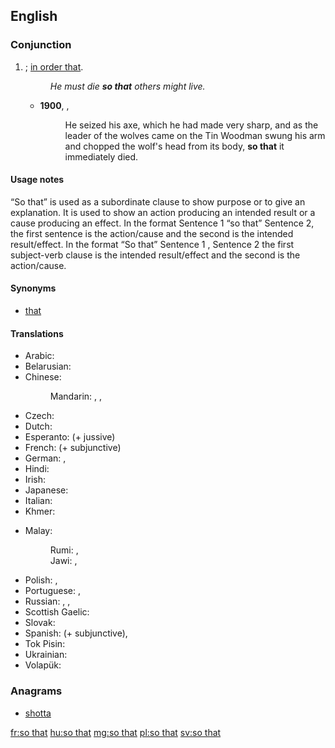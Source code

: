 ==English==

===Conjunction===
{{en-con|head=[[so]] [[that]]}}

# {{non-gloss definition|Indicates purpose}}; [[in order that]].
#: ''He must die '''so that''' others might live.''
#* '''1900''', {{w|L. Frank Baum}}, {{w|The Wonderful Wizard of Oz}}
#*: He seized his axe, which he had made very sharp, and as the leader of the wolves came on the Tin Woodman swung his arm and chopped the wolf's head from its body, '''so that''' it immediately died.

====Usage notes====
“So that” is used as a subordinate clause to show purpose or to give an explanation. It is used to show an action producing an intended result or a cause producing an effect. In the format Sentence 1 “so that” Sentence 2, the first sentence is the action/cause and the second is the intended result/effect. In the format “So that” Sentence 1 , Sentence 2 the first subject-verb clause is the intended result/effect and the second is the action/cause.

====Synonyms====
* {{sense|in order that}} [[that#Conjunction|that]] {{qualifier|conjunction}}

====Translations====
{{trans-top|in order to}}
* Arabic: {{t-|ar|حتى|tr=ḥáttā}}
* Belarusian: {{t|be|каб|tr=kab|sc=Cyrl}}
* Chinese:
*: Mandarin: {{t|cmn|以便|tr=yǐbiàn|sc=Hani}}, {{t|cmn|為了|sc=Hani}}, {{t+|cmn|为了|tr=wèile|sc=Hani}}
* Czech: {{t+|cs|aby}}
* Dutch: {{t+|nl|zodat}}
* Esperanto: {{t-|eo|por ke}} (+ jussive)
* French: {{t+|fr|pour que}} (+ subjunctive)
* German: {{t+|de|sodass}}, {{t+|de|damit}}
* Hindi: {{t-|hi|ताकि|tr=tāki}}
* Irish: {{t-|ga|i riocht is go}}
* Japanese: {{t|ja|ため|tr=...tame ni|alt=...ために|sc=Jpan}}
* Italian: {{t-|it|così che}}
* Khmer: {{t+|km|ដើម្បី|tr=daəmbəy|sc=Khmr}}
{{trans-mid}}
* Malay:
*: Rumi: {{t+|ms|agar}}, {{t-|ms|supaya}}
*: Jawi: {{t-|ms|اݢر|sc=Arab}}, {{t-|ms|سوڤايا|sc=Arab}}
* Polish: {{t|pl|aby}}, {{t|pl|żeby}}
* Portuguese: {{t-|pt|para que|n}}, {{t-|pt|de modo que}}
* Russian: {{t+|ru|чтобы|tr=štóby}}, {{t|ru|чтоб|tr=štob|sc=Cyrl}}, {{t|ru|дабы|tr=dáby|sc=Cyrl}} {{qualifier|archaic or poetic}}
* Scottish Gaelic: {{t-|gd|air chor 's gu}}
* Slovak: {{t|sk|aby}}
* Spanish: {{t-|es|para que}} (+ subjunctive), {{t-|es|de modo que}}
* Tok Pisin: {{t-|tpi|olsem na}}
* Ukrainian: {{t|uk|щоб|tr=ščob|sc=Cyrl}}
* Volapük: {{t+|vo|dat}}
{{trans-bottom}}

===Anagrams===
* [[shotta#English|shotta]]

[[fr:so that]]
[[hu:so that]]
[[mg:so that]]
[[pl:so that]]
[[sv:so that]]